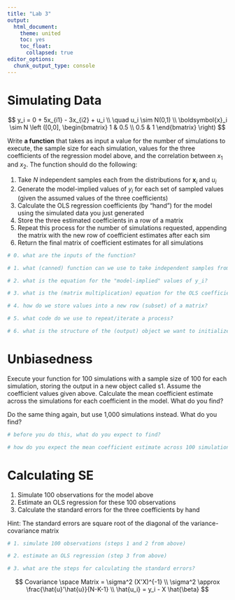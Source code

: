 ```yaml
---
title: "Lab 3"
output: 
  html_document:
    theme: united
    toc: yes
    toc_float:
      collapsed: true
editor_options: 
  chunk_output_type: console
---
```


# Simulating Data

$$
y_i = 0 + 5x_{i1} - 3x_{i2} + u_i \\
\quad u_i \sim N(0,1) \\
\boldsymbol{x}_i \sim N \left ([0,0], \begin{bmatrix} 1 & 0.5 \\ 0.5 & 1 \end{bmatrix} \right)
$$

Write **a function** that takes as input a value for the number of simulations to execute, the sample size for each simulation, values for the three coefficients of the regression model above, and the correlation between $x_1$ and $x_2$. The function should do the following:

(1) Take $N$ independent samples each from the distributions for $\boldsymbol{x}_i$ and $u_i$
(2) Generate the model-implied values of $y_i$ for each set of sampled values (given the assumed values of the three coefficients)
(3) Calculate the OLS regression coefficients (by "hand") for the model using the simulated data you just generated
(4) Store the three estimated coefficients in a row of a matrix
(5) Repeat this process for the number of simulations requested, appending the matrix with the new row of coefficient estimates after each sim
(6) Return the final matrix of coefficient estimates for all simulations

```r
# 0. what are the inputs of the function? 

# 1. what (canned) function can we use to take independent samples from a normal distribution?

# 2. what is the equation for the "model-implied" values of y_i?  

# 3. what is the (matrix multiplication) equation for the OLS coefficients? 

# 4. how do we store values into a new row (subset) of a matrix? 

# 5. what code do we use to repeat/iterate a process? 

# 6. what is the structure of the (output) object we want to initialize? 
```

# Unbiasedness

Execute your function for 100 simulations with a sample size of 100 for each simulation, storing the output in a new object called s1. Assume the coefficient values given above. Calculate the mean coefficient estimate across the simulations for each coefficient in the model. What do you find?

Do the same thing again, but use 1,000 simulations instead. What do you find?

```r
# before you do this, what do you expect to find? 

# how do you expect the mean coefficient estimate across 100 simulations to differ from the mean coefficient estimate across 1000 simulations? 
```

# Calculating SE

1.  Simulate 100 observations for the model above
2.  Estimate an OLS regression for these 100 observations
3.  Calculate the standard errors for the three coefficients by hand

Hint: The standard errors are square root of the diagonal of the variance-covariance matrix

```r
# 1. simulate 100 observations (steps 1 and 2 from above)

# 2. estimate an OLS regression (step 3 from above)

# 3. what are the steps for calculating the standard errors? 
```

$$
Covariance \space Matrix = \sigma^2 (X'X)^{-1} \\
\sigma^2 \approx \frac{\hat{u}'\hat{u}}{N-K-1} \\
\hat{u_i} = y_i - X \hat{\beta}
$$
